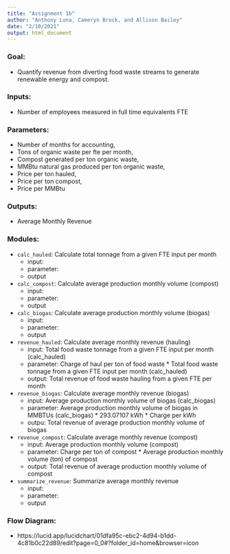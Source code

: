 ```yaml
---
title: "Assignment 1b"
author: "Anthony Luna, Cameryn Brock, and Allison Bailey"
date: "2/10/2021"
output: html_document
---
```


### Goal: 

 - Quantify revenue from diverting food waste streams to generate renewable energy and compost.  

### Inputs: 

 - Number of employees measured in full time equivalents FTE
 
### Parameters: 

 - Number of months for accounting,
 - Tons of organic waste per fte per month, 
 - Compost generated per ton organic waste, 
 - MMBtu natural gas produced per ton organic waste,
 - Price per ton hauled,
 - Price per ton compost,
 - Price per MMBtu

### Outputs: 

 - Average Monthly Revenue
	
### Modules:

 - `calc_hauled`: Calculate total tonnage from a given FTE input per month
    - input:
    - parameter:
    - output
 - `calc_compost`: Calculate average production monthly volume (compost)
    - input:
    - parameter:
    - output
 - `calc_biogas`: Calculate average production monthly volume (biogas)
    - input:
    - parameter:
    - output
 - `revenue_hauled`: Calculate average monthly revenue (hauling)
    - input: Total food waste tonnage from a given FTE input per month (calc_hauled)
    - parameter: Charge of haul per ton of food waste * Total food waste tonnage from a given FTE input per month (calc_hauled)
    - output: Total revenue of food waste hauling from a given FTE per month
 - `revenue_biogas`: Calculate average monthly revenue (biogas)
    - input: Average production monthly volume of biogas (calc_biogas)
    - parameter: Average production monthly volume of biogas in MMBTUs (calc_biogas) * 293.07107 kWh * Charge per kWh
    - outpu: Total revenue of average production monthly volume of biogas
 - `revenue_compost`: Calculate average monthly revenue (compost)
    - input: Average production monthly volume (compost)
    - parameter: Charge per ton of compost * Average production monthly volume (ton) of compost
    - output: Total revenue of average production monthly volume of compost
 - `summarize_revenue`: Summarize average monthly revenue
    - input:
    - parameter:
    - output

### Flow Diagram:
  - https://lucid.app/lucidchart/01dfa95c-ebc2-4d94-b1dd-4c81b0c22d89/edit?page=0_0#?folder_id=home&browser=icon

